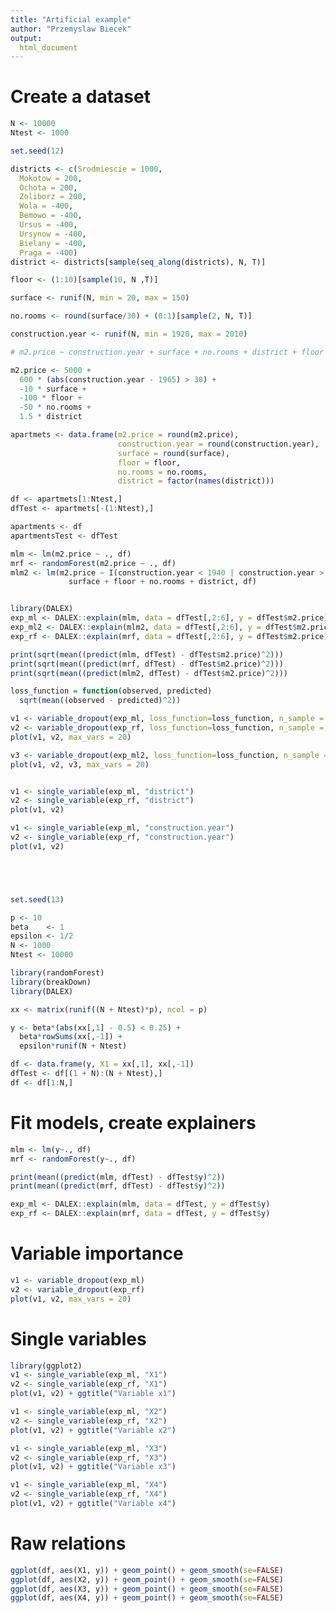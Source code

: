 ```yaml
---
title: "Artificial example"
author: "Przemyslaw Biecek"
output:
  html_document
---
```


# Create a dataset

```r
N <- 10000
Ntest <- 1000

set.seed(12)

districts <- c(Srodmiescie = 1000,
  Mokotow = 200,
  Ochota = 200,
  Zoliborz = 200,
  Wola = -400,
  Bemowo = -400,
  Ursus = -400,
  Ursynow = -400,
  Bielany = -400,
  Praga = -400)
district <- districts[sample(seq_along(districts), N, T)]

floor <- (1:10)[sample(10, N ,T)]

surface <- runif(N, min = 20, max = 150)

no.rooms <- round(surface/30) + (0:1)[sample(2, N, T)]

construction.year <- runif(N, min = 1920, max = 2010)

# m2.price ~ construction.year + surface + no.rooms + district + floor

m2.price <- 5000 +
  600 * (abs(construction.year - 1965) > 30) +
  -10 * surface +
  -100 * floor +
  -50 * no.rooms + 
  1.5 * district

apartmets <- data.frame(m2.price = round(m2.price),
                        construction.year = round(construction.year),
                        surface = round(surface),
                        floor = floor,
                        no.rooms = no.rooms,
                        district = factor(names(district)))

df <- apartmets[1:Ntest,]
dfTest <- apartmets[-(1:Ntest),]

apartments <- df
apartmentsTest <- dfTest

mlm <- lm(m2.price ~ ., df)
mrf <- randomForest(m2.price ~ ., df)
mlm2 <- lm(m2.price ~ I(construction.year < 1940 | construction.year > 1990) +
             surface + floor + no.rooms + district, df)


library(DALEX)
exp_ml <- DALEX::explain(mlm, data = dfTest[,2:6], y = dfTest$m2.price)
exp_ml2 <- DALEX::explain(mlm2, data = dfTest[,2:6], y = dfTest$m2.price, label = "better lm")
exp_rf <- DALEX::explain(mrf, data = dfTest[,2:6], y = dfTest$m2.price)

print(sqrt(mean((predict(mlm, dfTest) - dfTest$m2.price)^2)))
print(sqrt(mean((predict(mrf, dfTest) - dfTest$m2.price)^2)))
print(sqrt(mean((predict(mlm2, dfTest) - dfTest$m2.price)^2)))

loss_function = function(observed, predicted)
  sqrt(mean((observed - predicted)^2))

v1 <- variable_dropout(exp_ml, loss_function=loss_function, n_sample = N)
v2 <- variable_dropout(exp_rf, loss_function=loss_function, n_sample = N)
plot(v1, v2, max_vars = 20)

v3 <- variable_dropout(exp_ml2, loss_function=loss_function, n_sample = N)
plot(v1, v2, v3, max_vars = 20)


v1 <- single_variable(exp_ml, "district")
v2 <- single_variable(exp_rf, "district")
plot(v1, v2) 

v1 <- single_variable(exp_ml, "construction.year")
v2 <- single_variable(exp_rf, "construction.year")
plot(v1, v2) 





set.seed(13)

p <- 10
beta    <- 1
epsilon <- 1/2
N <- 1000
Ntest <- 10000

library(randomForest)
library(breakDown)
library(DALEX)

xx <- matrix(runif((N + Ntest)*p), ncol = p)

y <- beta*(abs(xx[,1] - 0.5) < 0.25) +
  beta*rowSums(xx[,-1]) +
  epsilon*runif(N + Ntest)

df <- data.frame(y, X1 = xx[,1], xx[,-1])
dfTest <- df[(1 + N):(N + Ntest),]
df <- df[1:N,]
```

# Fit models, create explainers

```r
mlm <- lm(y~., df)
mrf <- randomForest(y~., df)

print(mean((predict(mlm, dfTest) - dfTest$y)^2))
print(mean((predict(mrf, dfTest) - dfTest$y)^2))

exp_ml <- DALEX::explain(mlm, data = dfTest, y = dfTest$y)
exp_rf <- DALEX::explain(mrf, data = dfTest, y = dfTest$y)
```

# Variable importance

```r
v1 <- variable_dropout(exp_ml)
v2 <- variable_dropout(exp_rf)
plot(v1, v2, max_vars = 20)
```

# Single variables

```r
library(ggplot2)
v1 <- single_variable(exp_ml, "X1")
v2 <- single_variable(exp_rf, "X1")
plot(v1, v2) + ggtitle("Variable x1")

v1 <- single_variable(exp_ml, "X2")
v2 <- single_variable(exp_rf, "X2")
plot(v1, v2) + ggtitle("Variable x2")

v1 <- single_variable(exp_ml, "X3")
v2 <- single_variable(exp_rf, "X3")
plot(v1, v2) + ggtitle("Variable x3")

v1 <- single_variable(exp_ml, "X4")
v2 <- single_variable(exp_rf, "X4")
plot(v1, v2) + ggtitle("Variable x4")
```

# Raw relations

```r
ggplot(df, aes(X1, y)) + geom_point() + geom_smooth(se=FALSE)
ggplot(df, aes(X2, y)) + geom_point() + geom_smooth(se=FALSE)
ggplot(df, aes(X3, y)) + geom_point() + geom_smooth(se=FALSE)
ggplot(df, aes(X4, y)) + geom_point() + geom_smooth(se=FALSE)
```

